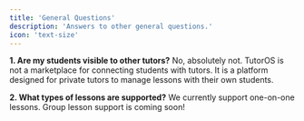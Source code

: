 ```yaml
---
title: 'General Questions'
description: 'Answers to other general questions.'
icon: 'text-size'
---
```


**1. Are my students visible to other tutors?**
No, absolutely not. TutorOS is not a marketplace for connecting students with tutors. It is a platform designed for private tutors to manage lessons with their own students.

**2. What types of lessons are supported?**
We currently support one-on-one lessons. Group lesson support is coming soon!
